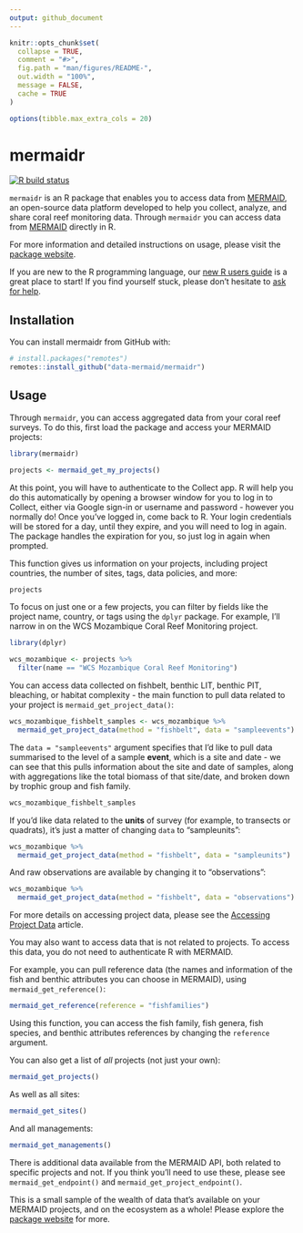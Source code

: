 ```yaml
---
output: github_document
---
```


<!-- README.md is generated from README.Rmd. Please edit that file -->

```r
knitr::opts_chunk$set(
  collapse = TRUE,
  comment = "#>",
  fig.path = "man/figures/README-",
  out.width = "100%",
  message = FALSE,
  cache = TRUE
)

options(tibble.max_extra_cols = 20)
```
# mermaidr

<!-- badges: start -->
[![R build status](https://github.com/data-mermaid/mermaidr/workflows/R-CMD-check/badge.svg)](https://github.com/data-mermaid/mermaidr/actions)
<!-- badges: end -->

`mermaidr` is an R package that enables you to access data from [MERMAID](https://datamermaid.org/),
an open-source data platform developed to help you collect, analyze, and share coral reef monitoring data. Through `mermaidr` you can access data from [MERMAID](https://collect.datamermaid.org/) directly in R.

For more information and detailed instructions on usage, please visit the [package website](https://data-mermaid.github.io/mermaidr/).

If you are new to the R programming language, our [new R users guide](https://data-mermaid.github.io/mermaidr/articles/articles/new_to_r.html) is a great place to start! If you find yourself stuck, please don't hesitate to [ask for help](https://data-mermaid.github.io/mermaidr/articles/articles/getting_help.html).

## Installation

You can install mermaidr from GitHub with:

``` r
# install.packages("remotes")
remotes::install_github("data-mermaid/mermaidr")
```

## Usage

Through `mermaidr`, you can access aggregated data from your coral reef surveys. To do this, first load the package and access your MERMAID projects:

```r
library(mermaidr)

projects <- mermaid_get_my_projects()
```

At this point, you will have to authenticate to the Collect app. R will help you do this automatically by opening a browser window for you to log in to Collect, either via Google sign-in or username and password - however you normally do! Once you've logged in, come back to R. Your login credentials will be stored for a day, until they expire, and you will need to log in again. The package handles the expiration for you, so just log in again when prompted.

This function gives us information on your projects, including project countries, the number of sites, tags, data policies, and more:

```r
projects
```

To focus on just one or a few projects, you can filter by fields like the project name, country, or tags using the `dplyr` package. For example, I'll narrow in on the WCS Mozambique Coral Reef Monitoring project.

```r
library(dplyr)

wcs_mozambique <- projects %>%
  filter(name == "WCS Mozambique Coral Reef Monitoring")
```

You can access data collected on fishbelt, benthic LIT, benthic PIT, bleaching, or habitat complexity - the main function to pull data related to your project is `mermaid_get_project_data()`:

```r
wcs_mozambique_fishbelt_samples <- wcs_mozambique %>%
  mermaid_get_project_data(method = "fishbelt", data = "sampleevents")
```

The `data = "sampleevents"` argument specifies that I'd like to pull data summarised to the level of a sample **event**, which is a site and date - we can see that this pulls information about the site and date of samples, along with aggregations like the total biomass of that site/date, and broken down by trophic group and fish family.

```r
wcs_mozambique_fishbelt_samples
```

If you'd like data related to the **units** of survey (for example, to transects or quadrats), it's just a matter of changing `data` to "sampleunits":

```r
wcs_mozambique %>%
  mermaid_get_project_data(method = "fishbelt", data = "sampleunits")
```

And raw observations are available by changing it to "observations":

```r
wcs_mozambique %>%
  mermaid_get_project_data(method = "fishbelt", data = "observations")
```

For more details on accessing project data, please see the [Accessing Project Data](https://data-mermaid.github.io/mermaidr/articles/articles/detailed_usage.html) article.

You may also want to access data that is not related to projects. To access this data, you do not need to authenticate R with MERMAID.

For example, you can pull reference data (the names and information of the fish and benthic attributes you can choose in MERMAID), using `mermaid_get_reference()`:

```r
mermaid_get_reference(reference = "fishfamilies")
```

Using this function, you can access the fish family, fish genera, fish species, and benthic attributes references by changing the `reference` argument.

You can also get a list of *all* projects (not just your own):

```r
mermaid_get_projects()
```

As well as all sites:

```r
mermaid_get_sites()
```

And all managements:

```r
mermaid_get_managements()
```

There is additional data available from the MERMAID API, both related to specific projects and not. If you think you'll need to use these, please see `mermaid_get_endpoint()` and `mermaid_get_project_endpoint()`.

This is a small sample of the wealth of data that's available on your MERMAID projects, and on the ecosystem as a whole! Please explore the [package website](https://data-mermaid.github.io/mermaidr/) for more.
